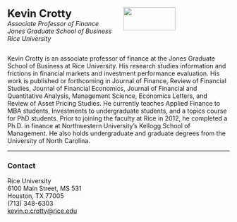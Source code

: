 :::: {.columns}
::: {.column width=50}
<font size="+2">**Kevin Crotty**</font> <br>
*Associate Professor of Finance*<br>
*Jones Graduate School of Business*<br>
*Rice University*
::: 

::: {.column width=50}
![](KPC_headshot.jpg){width=70%}
::: 
::::

Kevin Crotty is an associate professor of finance at the Jones Graduate School of Business at Rice University. His research studies information and frictions in financial markets and investment performance evaluation. His work is published or forthcoming in Journal of Finance, Review of Financial Studies,  Journal of Financial Economics, Journal of Financial and Quantitative Analysis, Management Science, Economics Letters, and Review of Asset Pricing Studies.  He currently teaches Applied Finance to MBA students, Investments to undergraduate students, and a topics course for PhD students. Prior to joining the faculty at Rice in 2012, he completed a Ph.D. in finance at Northwestern University's Kellogg School of Management. He also holds undergraduate and graduate degrees from the University of North Carolina.

<hr>

### Contact

Rice University <br>
6100 Main Street, MS 531  <br>
Houston, TX 77005  <br>
(713) 348-6303  <br>
<a href="mailto:kevin.p.crotty@rice.edu">kevin.p.crotty@rice.edu</a>